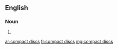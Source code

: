 ==English==

===Noun===
{{head|en|plural|head=[[compact]] [[disc]]s}}

# {{plural of|compact disc|lang=en|nocat=1}}

[[ar:compact discs]]
[[fr:compact discs]]
[[mg:compact discs]]